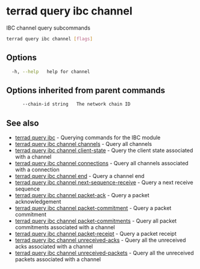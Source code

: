 # terrad query ibc channel

IBC channel query subcommands

```sh Terrad
terrad query ibc channel [flags]
```

## Options

```sh Terrad
  -h, --help   help for channel
```

## Options inherited from parent commands

```sh Terrad
      --chain-id string   The network chain ID
```

## See also

* [terrad query ibc](terrad_query_ibc.mdx)	 - Querying commands for the IBC module
* [terrad query ibc channel channels](terrad_query_ibc_channel_channels.mdx)	 - Query all channels
* [terrad query ibc channel client-state](terrad_query_ibc_channel_client-state.mdx)	 - Query the client state associated with a channel
* [terrad query ibc channel connections](terrad_query_ibc_channel_connections.mdx)	 - Query all channels associated with a connection
* [terrad query ibc channel end](terrad_query_ibc_channel_end.mdx)	 - Query a channel end
* [terrad query ibc channel next-sequence-receive](terrad_query_ibc_channel_next-sequence-receive.mdx)	 - Query a next receive sequence
* [terrad query ibc channel packet-ack](terrad_query_ibc_channel_packet-ack.mdx)	 - Query a packet acknowledgement
* [terrad query ibc channel packet-commitment](terrad_query_ibc_channel_packet-commitment.mdx)	 - Query a packet commitment
* [terrad query ibc channel packet-commitments](terrad_query_ibc_channel_packet-commitments.mdx)	 - Query all packet commitments associated with a channel
* [terrad query ibc channel packet-receipt](terrad_query_ibc_channel_packet-receipt.mdx)	 - Query a packet receipt
* [terrad query ibc channel unreceived-acks](terrad_query_ibc_channel_unreceived-acks.mdx)	 - Query all the unreceived acks associated with a channel
* [terrad query ibc channel unreceived-packets](terrad_query_ibc_channel_unreceived-packets.mdx)	 - Query all the unreceived packets associated with a channel


